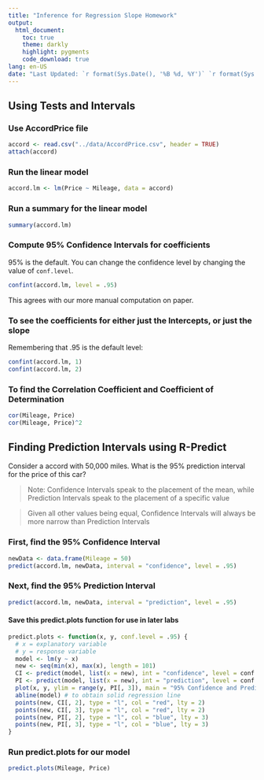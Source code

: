 ```yaml
---
title: "Inference for Regression Slope Homework"
output:
  html_document:
    toc: true
    theme: darkly
    highlight: pygments
    code_download: true
lang: en-US
date: "Last Updated: `r format(Sys.Date(), '%B %d, %Y')` `r format(Sys.time(), '%H:%M:%S')`"
---
```


## Using Tests and Intervals

### Use AccordPrice file
```r
accord <- read.csv("../data/AccordPrice.csv", header = TRUE)
attach(accord)
```

### Run the linear model
```r
accord.lm <- lm(Price ~ Mileage, data = accord)
```

### Run a summary for the linear model
```r
summary(accord.lm)
```

### Compute 95% Confidence Intervals for coefficients
95% is the default. You can change the confidence level by changing the value of `conf.level`.
```r
confint(accord.lm, level = .95)
```

This agrees with our more manual computation on paper.

### To see the coefficients for either just the Intercepts, or just the slope
Remembering that .95 is the default level:
```r
confint(accord.lm, 1)
confint(accord.lm, 2)
```

### To find the Correlation Coefficient and Coefficient of Determination
```r
cor(Mileage, Price)
cor(Mileage, Price)^2
```

## Finding Prediction Intervals using R-Predict
Consider a accord with 50,000 miles. What is the 95% prediction interval for the price of this car?

> Note: Confidence Intervals speak to the placement of the mean, while Prediction Intervals speak to the placement of a specific value

> Given all other values being equal, Confidence Intervals will always be more narrow than Prediction Intervals

### First, find the 95% Confidence Interval
```r
newData <- data.frame(Mileage = 50)
predict(accord.lm, newData, interval = "confidence", level = .95)
```

### Next, find the 95% Prediction Interval
```r
predict(accord.lm, newData, interval = "prediction", level = .95)
```

#### Save this predict.plots function for use in later labs
```r
predict.plots <- function(x, y, conf.level = .95) {
  # x = explanatory variable
  # y = response variable
  model <- lm(y ~ x)
  new <- seq(min(x), max(x), length = 101)
  CI <- predict(model, list(x = new), int = "confidence", level = conf.level)
  PI <- predict(model, list(x = new), int = "prediction", level = conf.level)
  plot(x, y, ylim = range(y, PI[, 3]), main = "95% Confidence and Prediction Intervals", xlab = "Mileage", ylab = "Price")
  abline(model) # to obtain solid regression line
  points(new, CI[, 2], type = "l", col = "red", lty = 2)
  points(new, CI[, 3], type = "l", col = "red", lty = 2)
  points(new, PI[, 2], type = "l", col = "blue", lty = 3)
  points(new, PI[, 3], type = "l", col = "blue", lty = 3)
}
```

### Run predict.plots for our model
```r
predict.plots(Mileage, Price)
```
